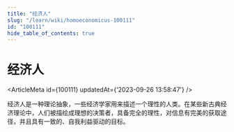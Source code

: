 ```yaml
---
title: "经济人"
slug: "/learn/wiki/homoeconomicus-100111"
id: "100111"
hide_table_of_contents: true
---
```



# 经济人

<ArticleMeta id={100111} updatedAt={'2023-09-26 13:58:47'} />
<div className='border-solid border-b border-t-0 my-4 border-[var(--ifm-color-gray-300)]' />

经济人是一种理论抽象，一些经济学家用来描述一个理性的人类。在某些新古典经济理论中，人们被描绘成理想的决策者，具备完全的理性，对信息有完美的获取途径，并且具有一致的、自我利益驱动的目标。
